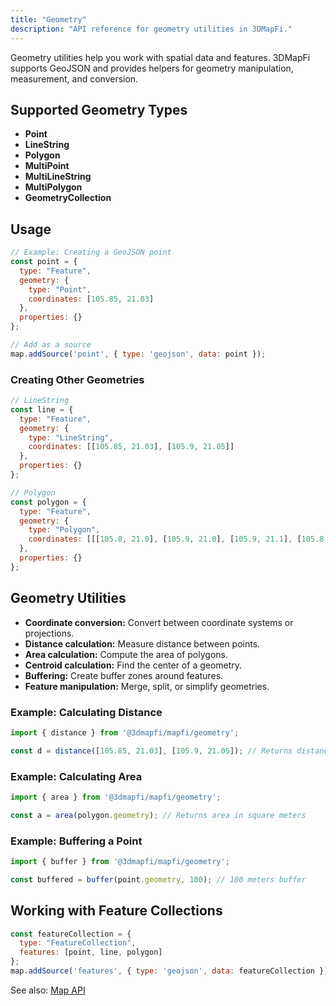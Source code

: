 ```yaml
---
title: "Geometry"
description: "API reference for geometry utilities in 3DMapFi."
---
```


Geometry utilities help you work with spatial data and features. 3DMapFi supports GeoJSON and provides helpers for geometry manipulation, measurement, and conversion.

## Supported Geometry Types

- **Point**
- **LineString**
- **Polygon**
- **MultiPoint**
- **MultiLineString**
- **MultiPolygon**
- **GeometryCollection**

## Usage

```js
// Example: Creating a GeoJSON point
const point = {
  type: "Feature",
  geometry: {
    type: "Point",
    coordinates: [105.85, 21.03]
  },
  properties: {}
};

// Add as a source
map.addSource('point', { type: 'geojson', data: point });
```

### Creating Other Geometries

```js
// LineString
const line = {
  type: "Feature",
  geometry: {
    type: "LineString",
    coordinates: [[105.85, 21.03], [105.9, 21.05]]
  },
  properties: {}
};

// Polygon
const polygon = {
  type: "Feature",
  geometry: {
    type: "Polygon",
    coordinates: [[[105.8, 21.0], [105.9, 21.0], [105.9, 21.1], [105.8, 21.1], [105.8, 21.0]]]
  },
  properties: {}
};
```

## Geometry Utilities

- **Coordinate conversion:** Convert between coordinate systems or projections.
- **Distance calculation:** Measure distance between points.
- **Area calculation:** Compute the area of polygons.
- **Centroid calculation:** Find the center of a geometry.
- **Buffering:** Create buffer zones around features.
- **Feature manipulation:** Merge, split, or simplify geometries.

### Example: Calculating Distance

```js
import { distance } from '@3dmapfi/mapfi/geometry';

const d = distance([105.85, 21.03], [105.9, 21.05]); // Returns distance in meters
```

### Example: Calculating Area

```js
import { area } from '@3dmapfi/mapfi/geometry';

const a = area(polygon.geometry); // Returns area in square meters
```

### Example: Buffering a Point

```js
import { buffer } from '@3dmapfi/mapfi/geometry';

const buffered = buffer(point.geometry, 100); // 100 meters buffer
```

## Working with Feature Collections

```js
const featureCollection = {
  type: "FeatureCollection",
  features: [point, line, polygon]
};
map.addSource('features', { type: 'geojson', data: featureCollection });
```

See also: [Map API](/api-reference/map)
